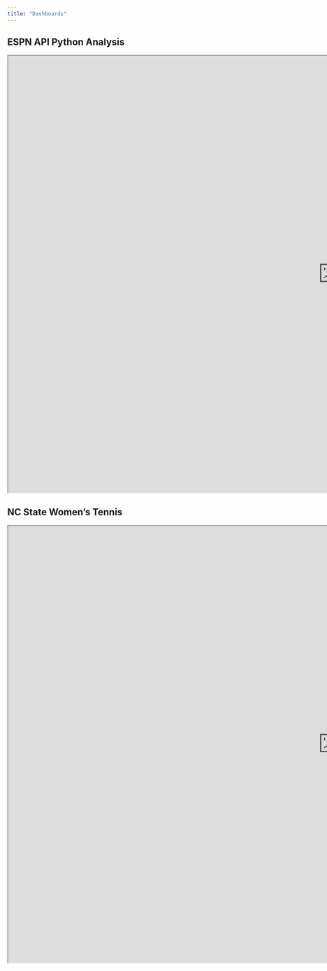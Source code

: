 ```yaml
---
title: "Dashboards"
---
```


<div class='index-title' style="">
# ESPN API Python Analysis
</div>
<iframe src="https://public.tableau.com/views/ESPNFantasyAPI-WeddingtonTheLeagueHistory/Dashboard1?:language=en-US&:display_count=n&:origin=viz_share_link&:showVizHome=no&:embed=true"
width="1500" height="1000"></iframe>


<div class='index-title' style="">
# NC State Women's Tennis
</div>
<iframe src="https://public.tableau.com/views/NCSUWomensTennisPerformanceIAA2023/Home?:language=en-US&:display_count=n&:origin=viz_share_link&:showVizHome=no&:embed=true"
width="1500" height="1000"></iframe>


